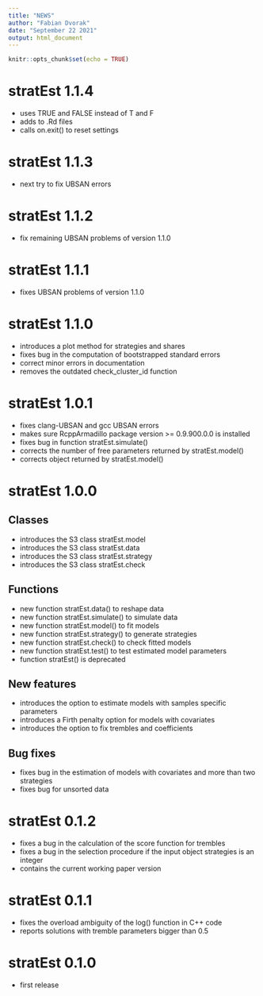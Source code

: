 ```yaml
---
title: "NEWS"
author: "Fabian Dvorak"
date: "September 22 2021"
output: html_document
---
```


```r
knitr::opts_chunk$set(echo = TRUE)
```
# stratEst 1.1.4
* uses TRUE and FALSE instead of T and F
* adds \value to .Rd files
* calls on.exit() to reset settings

# stratEst 1.1.3
* next try to fix UBSAN errors

# stratEst 1.1.2
* fix remaining UBSAN problems of version 1.1.0

# stratEst 1.1.1
* fixes UBSAN problems of version 1.1.0

# stratEst 1.1.0
* introduces a plot method for strategies and shares
* fixes bug in the computation of bootstrapped standard errors
* correct minor errors in documentation
* removes the outdated check_cluster_id function

# stratEst 1.0.1
* fixes clang-UBSAN and gcc UBSAN errors
* makes sure RcppArmadillo package version >= 0.9.900.0.0 is installed
* fixes bug in function stratEst.simulate()
* corrects the number of free parameters returned by stratEst.model()
* corrects object returned by stratEst.model()

# stratEst 1.0.0
## Classes
* introduces the S3 class stratEst.model
* introduces the S3 class stratEst.data
* introduces the S3 class stratEst.strategy
* introduces the S3 class stratEst.check

## Functions
* new function stratEst.data() to reshape data
* new function stratEst.simulate() to simulate data
* new function stratEst.model() to fit models
* new function stratEst.strategy() to generate strategies
* new function stratEst.check() to check fitted models
* new function stratEst.test() to test estimated model parameters
* function stratEst() is deprecated

## New features
* introduces the option to estimate models with samples specific parameters
* introduces a Firth penalty option for models with covariates
* introduces the option to fix trembles and coefficients

## Bug fixes 
* fixes bug in the estimation of models with covariates and more than two strategies
* fixes bug for unsorted data

# stratEst 0.1.2

* fixes a bug in the calculation of the score function for trembles
* fixes a bug in the selection procedure if the input object strategies is an integer
* contains the current working paper version


# stratEst 0.1.1

* fixes the overload ambiguity of the log() function in C++ code
* reports solutions with tremble parameters bigger than 0.5

# stratEst 0.1.0

* first release
